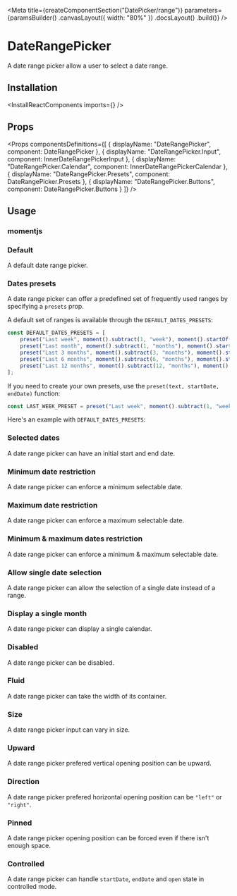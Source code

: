 
<Meta
    title={createComponentSection("DatePicker/range")}
    parameters={paramsBuilder()
        .canvasLayout({ width: "80%" })
        .docsLayout(<ReactComponentsLayout sourcePath="/packages/react-components/src/date-picker/src/range" />)
        .build()}
/>

# DateRangePicker

A date range picker allow a user to select a date range.

## Installation

<InstallReactComponents imports={<Imports />} />

## Props

<Props
    componentsDefinitions={[
        { displayName: "DateRangePicker", component: DateRangePicker },
        { displayName: "DateRangePicker.Input", component: InnerDateRangePickerInput },
        { displayName: "DateRangePicker.Calendar", component: InnerDateRangePickerCalendar },
        { displayName: "DateRangePicker.Presets", component: DateRangePicker.Presets },
        { displayName: "DateRangePicker.Buttons", component: DateRangePicker.Buttons }
    ]}
/>

## Usage

### momentjs

<MomentUsage />

### Default

A default date range picker.

<Preview>
    <Story name="default">
        <DateRangePicker
            onDatesChange={logDatesChanged}
        />
    </Story>
</Preview>

### Dates presets

A date range picker can offer a predefined set of frequently used ranges by specifying a `presets` prop.

A default set of ranges is available through the `DEFAULT_DATES_PRESETS`:

```js dark
const DEFAULT_DATES_PRESETS = [
    preset("Last week", moment().subtract(1, "week"), moment().startOf("day")),
    preset("Last month", moment().subtract(1, "months"), moment().startOf("day")),
    preset("Last 3 months", moment().subtract(3, "months"), moment().startOf("day")),
    preset("Last 6 months", moment().subtract(6, "months"), moment().startOf("day")),
    preset("Last 12 months", moment().subtract(12, "months"), moment().startOf("day"))
];
```

If you need to create your own presets, use the `preset(text, startDate, endDate)` function:

```js dark
const LAST_WEEK_PRESET = preset("Last week", moment().subtract(1, "week"), moment().startOf("day"));
```

Here's an example with `DEFAULT_DATES_PRESETS`:

<Preview>
    <Story
        name="presets"
        parameters={paramsBuilder()
            .storyValues({
                presets: toStoryValuesPresets(DEFAULT_DATES_PRESETS)
            })
            .build()}
    >
        <DateRangePicker
            presets={DEFAULT_DATES_PRESETS}
            onDatesChange={logDatesChanged}
        />
    </Story>
</Preview>

### Selected dates

A date range picker can have an initial start and end date.

<Preview>
    <Story name="selected dates">
        <DateRangePicker
            defaultStartDate={moment()}
            defaultEndDate={moment().add(3, "days")}
            onDatesChange={logDatesChanged}
        />
    </Story>
</Preview>

### Minimum date restriction

A date range picker can enforce a minimum selectable date.

<Preview>
    <Story
        name="min date restriction"
        parameters={paramsBuilder()
            .storyValues({
                minDate: moment().subtract(2, "weeks").format("MMMM Do YYYY")
            })
            .build()}
    >
        <DateRangePicker
            minDate={moment().subtract(2, "weeks")}
            onDatesChange={logDatesChanged}
        />
    </Story>
</Preview>

### Maximum date restriction

A date range picker can enforce a maximum selectable date.

<Preview>
    <Story
        name="max date restriction"
        parameters={paramsBuilder()
            .storyValues({
                maxDate: moment().add(2, "weeks").format("MMMM Do YYYY")
            })
            .build()}
    >
        <DateRangePicker
            maxDate={moment().add(2, "weeks")}
            onDatesChange={logDatesChanged}
        />
    </Story>
</Preview>

### Minimum & maximum dates restriction

A date range picker can enforce a minimum & maximum selectable date.

<Preview>
    <Story
        name="min & max dates restriction"
        parameters={paramsBuilder()
            .storyValues({
                minDate: moment().subtract(2, "weeks").format("MMMM Do YYYY"),
                maxDate: moment().add(2, "weeks").format("MMMM Do YYYY")
            })
            .build()}
    >
        <DateRangePicker
            minDate={moment().subtract(2, "weeks")}
            maxDate={moment().add(2, "weeks")}
            onDatesChange={logDatesChanged}
        />
    </Story>
</Preview>

### Allow single date selection

A date range picker can allow the selection of a single date instead of a range.

<Preview>
    <Story name="allow single date selection">
        <DateRangePicker
            allowSingleDateSelection
            onDatesChange={logDatesChanged}
        />
    </Story>
</Preview>

### Display a single month

A date range picker can display a single calendar.

<Preview>
    <Story name="one month visible">
        <DateRangePicker
            numberOfMonths={1}
            onDatesChange={logDatesChanged}
        />
    </Story>
</Preview>

### Disabled

A date range picker can be disabled.

<Preview>
    <Story name="disabled">
        <DateRangePicker
            disabled
            onDatesChange={logDatesChanged}
        />
    </Story>
</Preview>

### Fluid

A date range picker can take the width of its container.

<Preview>
    <Story name="fluid">
        <DateRangePicker
            fluid
            onDatesChange={logDatesChanged}
        />
    </Story>
</Preview>

### Size

A date range picker input can vary in size.

<Preview>
    <Story name="size">
        <div className="flex items-end items-space-between">
            <DateRangePicker size="sm" fluid onDatesChange={logDatesChanged} />
            <DateRangePicker fluid onDatesChange={logDatesChanged} />
            <DateRangePicker size="lg" fluid onDatesChange={logDatesChanged} />
        </div>
    </Story>
</Preview>

### Upward

A date range picker prefered vertical opening position can be upward.

<Preview>
    <Story
        name="upward"
        parameters={paramsBuilder()
            .canvasLayout({ marginTop: "400px" })
            .build()}
    >
        <DateRangePicker
            upward
            onDatesChange={logDatesChanged}
        />
    </Story>
</Preview>

### Direction

A date range picker prefered horizontal opening position can be `"left"` or `"right"`.

<Preview>
    <Story name="direction">
        <div className="flex items-space-between">
            <DateRangePicker
                direction="right"
                onDatesChange={logDatesChanged}
            />
            <DateRangePicker
                direction="left"
                onDatesChange={logDatesChanged}
            />
        </div>
    </Story>
</Preview>

### Pinned

A date range picker opening position can be forced even if there isn't enough space.

<Preview>
    <Story name="pinned">
        <DateRangePicker
            pinned
            upward
            direction="left"
            onDatesChange={logDatesChanged}
        />
    </Story>
</Preview>

### Controlled

A date range picker can handle `startDate`, `endDate` and `open` state in controlled mode.

<FilePreview filePath="/date-picker/stories/date-range-picker/controlled-date-range-picker">
    <ControlledDateRangePicker
        startDate={moment()}
        endDate={moment().add(3, "days")}
        onDatesChange={logDatesChanged}
    />
</FilePreview>
